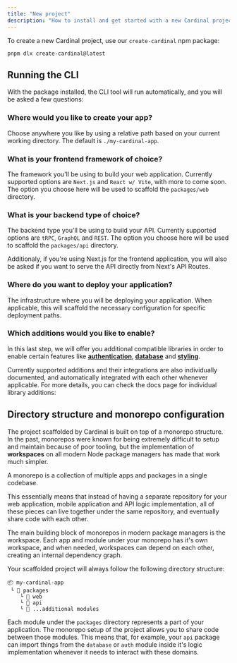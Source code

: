 ```yaml
---
title: "New project"
description: "How to install and get started with a new Cardinal project."
---
```



To create a new Cardinal project, use our `create-cardinal` npm package:

```
pnpm dlx create-cardinal@latest
```

## Running the CLI

With the package installed, the CLI tool will run automatically, and you will be asked a few questions:

### Where would you like to create your app?

Choose anywhere you like by using a relative path based on your current working directory. The default is `./my-cardinal-app`.

### What is your frontend framework of choice?

The framework you'll be using to build your web application. Currently supported options are `Next.js` and `React w/ Vite`, with more to come soon. The option you choose here will be used to scaffold the `packages/web` directory.

### What is your backend type of choice?

The backend type you'll be using to build your API. Currently supported options are `tRPC`, `GraphQL` and `REST`. The option you choose here will be used to scaffold the `packages/api` directory.

Additionaly, if you're using Next.js for the frontend application, you will also be asked if you want to serve the API directly from Next's API Routes.

### Where do you want to deploy your application?

The infrastructure where you will be deploying your application. When applicable, this will scaffold the necessary configuration for specific deployment paths.

### Which additions would you like to enable?

In this last step, we will offer you additional compatible libraries in order to enable certain features like **[authentication]()**, **[database]()** and **[styling]()**.

Currently supported additions and their integrations are also individually documented, and automatically integrated with each other whenever applicable. For more details, you can check the docs page for individual library additions:

## Directory structure and monorepo configuration

The project scaffolded by Cardinal is built on top of a monorepo structure. In the past, monorepos were known for being extremely difficult to setup and maintain because of poor tooling, but the implementation of **workspaces** on all modern Node package managers has made that work much simpler.

<DeepDive client:load title="What is a monorepo, exactly?">
A monorepo is a collection of multiple apps and packages in a single codebase.

This essentially means that instead of having a separate repository for your web application, mobile application and API logic implementation, all of these pieces can live together under the same repository, and eventually share code with each other.

</DeepDive>

The main building block of monorepos in modern package managers is the workspace. Each app and module under your monorepo has it's own workspace, and when needed, workspaces can depend on each other, creating an internal dependency graph.

Your scaffolded project will always follow the following directory structure:

```
📦 my-cardinal-app
 └ 📂 packages
    └ 📂 web
    └ 📂 api
    └ 📂 ...additional modules

```

Each module under the `packages` directory represents a part of your application. The monorepo setup of the project allows you to share code between those modules. This means that, for example, your `api` package can import things from the `database` or `auth` module inside it's logic implementation whenever it needs to interact with these domains.
